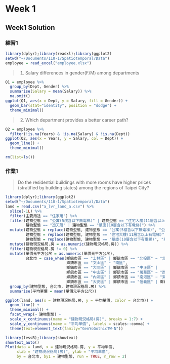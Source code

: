 # Week 1 {-}

## Week1 Solution {-}
### 練習1 {-}

```r
library(dplyr);library(readxl);library(ggplot2)
setwd("~/Documents/110-1/Spatiotemporal/Data")
employee = read_excel("employee.xlsx")
```

> 1. Salary differences in gender(F/M) among departments

```r
Q1 = employee %>%
  group_by(Dept, Gender) %>%
  summarise(Salary = mean(Salary)) %>%
  na.omit()
ggplot(Q1, aes(x = Dept, y = Salary, fill = Gender)) + 
  geom_bar(stat="identity", position = "dodge") +
  theme_minimal()
```

> 2. Which department provides a better career path?

```r
Q2 = employee %>%
  filter(!is.na(Years) & !is.na(Salary) & !is.na(Dept))
ggplot(Q2, aes(x = Years, y = Salary, col = Dept)) + 
  geom_line() +
  theme_minimal()
```

```r
rm(list=ls())
```


### 作業1 {-}

> Do the residential buildings with more rooms have higher prices (stratified by building states) among the regions of Taipei City?

```r
library(dplyr);library(ggplot2)
setwd("~/Documents/110-1/Spatiotemporal/Data")
land = read.csv("a_lvr_land_a.csv") %>% 
  slice(-1L) %>%
  filter(主要用途 == "住家用") %>%
  filter(建物型態 == "公寓(5樓含以下無電梯)" | 建物型態 == "住宅大樓(11層含以上有電梯)" |
         建物型態 == "透天厝" | 建物型態 == "華廈(10層含以下有電梯)") %>%
  mutate(建物型態 = replace(建物型態, 建物型態 == "公寓(5樓含以下無電梯)", "公寓"),
         建物型態 = replace(建物型態, 建物型態 == "住宅大樓(11層含以上有電梯)", "住宅大樓"),
         建物型態 = replace(建物型態, 建物型態 == "華廈(10層含以下有電梯)", "華廈")) %>%
  mutate(建物現況格局.房 = as.numeric(建物現況格局.房)) %>%
  filter(建物現況格局.房 != 0) %>%
  mutate(單價元平方公尺 = as.numeric(單價元平方公尺),
         台北市 = case_when(鄉鎮市區 == "士林區" | 鄉鎮市區 == "北投區" ~ "北區",
                           鄉鎮市區 == "文山區" ~ "南區",
                           鄉鎮市區 == "大同區" | 鄉鎮市區 == "中正區" | 
                           鄉鎮市區 == "中山區" | 鄉鎮市區 == "萬華區" ~ "西區",
                           鄉鎮市區 == "內湖區" | 鄉鎮市區 == "南港區" ~ "東區",
                           鄉鎮市區 == "大安區" | 鄉鎮市區 == "信義區" | 鄉鎮市區 == "松山區" ~ "中區")) %>%
  group_by(建物型態, 台北市, 建物現況格局.房) %>%
  summarise(平均單價 = mean(單價元平方公尺))
```

```r
ggplot(land, aes(x = 建物現況格局.房, y = 平均單價, color = 台北市)) +
  geom_line() +
  theme_minimal() +
  facet_wrap(~ 建物型態) +
  scale_x_continuous(name = "建物現況格局(房)", breaks = 1:7) +
  scale_y_continuous(name = "平均單價", labels = scales::comma) +
  theme(text=element_text(family="GenYoGothicTW-N"))
```

```r
library(lessR);library(showtext)
showtext_auto()
Plot(data = land, x = 建物現況格局.房, y = 平均單價,
     xlab = "建物現況格局(房)", ylab = "平均單價",
     by = 台北市, by1 = 建物型態, run = TRUE, n_row = 2)
```
